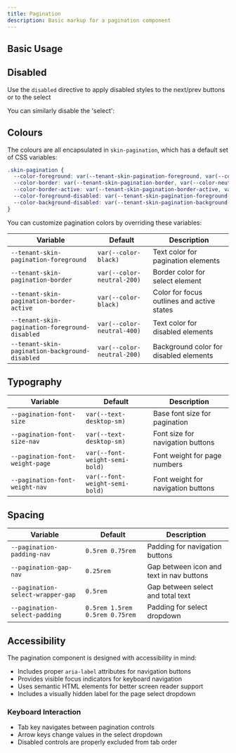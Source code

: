 ```yaml
---
title: Pagination
description: Basic markup for a pagination component
---
```




## Basic Usage


<ShowComponent filePath="./src/components/pagination/Pagination.html">
  <Pagination />
</ShowComponent>


## Disabled

Use the `disabled` directive to apply disabled styles to the next/prev buttons or to the select

<ShowComponent filePath="./src/components/pagination/PaginationNextDisabled.html">
  <PaginationNextDisabled />
</ShowComponent>

You can similarly disable the 'select':

<ShowComponent filePath="./src/components/pagination/PaginationSelectDisabled.html">
  <PaginationSelectDisabled />
</ShowComponent>

## Colours

The colours are all encapsulated in `skin-pagination`, which has a default set of CSS variables:

```css
.skin-pagination {
  --color-foreground: var(--tenant-skin-pagination-foreground, var(--color-black));
  --color-border: var(--tenant-skin-pagination-border, var(--color-neutral-200));
  --color-border-active: var(--tenant-skin-pagination-border-active, var(--color-black));
  --color-foreground-disabled: var(--tenant-skin-pagination-foreground-disabled, var(--color-neutral-400));
  --color-background-disabled: var(--tenant-skin-pagination-background-disabled, var(--color-neutral-200));
}
```

You can customize pagination colors by overriding these variables:

| Variable | Default | Description |
|----------|---------|-------------|
| `--tenant-skin-pagination-foreground` | `var(--color-black)` | Text color for pagination elements |
| `--tenant-skin-pagination-border` | `var(--color-neutral-200)` | Border color for select element |
| `--tenant-skin-pagination-border-active` | `var(--color-black)` | Color for focus outlines and active states |
| `--tenant-skin-pagination-foreground-disabled` | `var(--color-neutral-400)` | Text color for disabled elements |
| `--tenant-skin-pagination-background-disabled` | `var(--color-neutral-200)` | Background color for disabled elements |

## Typography

| Variable | Default | Description |
|----------|---------|-------------|
| `--pagination-font-size` | `var(--text-desktop-sm)` | Base font size for pagination |
| `--pagination-font-size-nav` | `var(--text-desktop-sm)` | Font size for navigation buttons |
| `--pagination-font-weight-page` | `var(--font-weight-semi-bold)` | Font weight for page numbers |
| `--pagination-font-weight-nav` | `var(--font-weight-semi-bold)` | Font weight for navigation buttons |

## Spacing

| Variable | Default | Description |
|----------|---------|-------------|
| `--pagination-padding-nav` | `0.5rem 0.75rem` | Padding for navigation buttons |
| `--pagination-gap-nav` | `0.25rem` | Gap between icon and text in nav buttons |
| `--pagination-select-wrapper-gap` | `0.5rem` | Gap between select and total text |
| `--pagination-select-padding` | `0.5rem 1.5rem 0.5rem 0.75rem` | Padding for select dropdown |

## Accessibility

The pagination component is designed with accessibility in mind:

- Includes proper `aria-label` attributes for navigation buttons
- Provides visible focus indicators for keyboard navigation
- Uses semantic HTML elements for better screen reader support
- Includes a visually hidden label for the page select dropdown

### Keyboard Interaction

- Tab key navigates between pagination controls
- Arrow keys change values in the select dropdown
- Disabled controls are properly excluded from tab order
